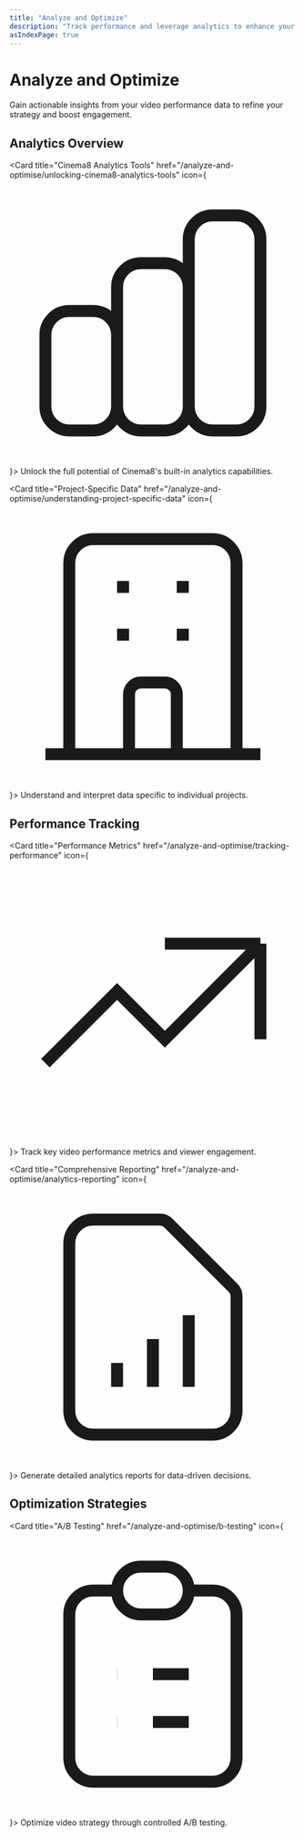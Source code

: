 ```yaml
---
title: "Analyze and Optimize"
description: "Track performance and leverage analytics to enhance your video strategy and maximize ROI."
asIndexPage: true
---
```



# Analyze and Optimize

<Callout type="info" className="mt-6 mb-8">
  Gain actionable insights from your video performance data to refine your strategy and boost engagement.
</Callout>

## Analytics Overview

<div className="grid grid-cols-1 md:grid-cols-2 lg:grid-cols-3 gap-6 mt-8 mb-8">

<Card 
  title="Cinema8 Analytics Tools" 
  href="/analyze-and-optimise/unlocking-cinema8-analytics-tools"
  icon={
    <svg className="w-5 h-5" fill="none" stroke="currentColor" viewBox="0 0 24 24">
      <path strokeLinecap="round" strokeLinejoin="round" strokeWidth="2" d="M9 19v-6a2 2 0 00-2-2H5a2 2 0 00-2 2v6a2 2 0 002 2h2a2 2 0 002-2zm0 0V9a2 2 0 012-2h2a2 2 0 012 2v10m-6 0a2 2 0 002 2h2a2 2 0 002-2m0 0V5a2 2 0 012-2h2a2 2 0 012 2v14a2 2 0 01-2 2h-2a2 2 0 01-2-2z" />
    </svg>
  }>
  Unlock the full potential of Cinema8's built-in analytics capabilities.
</Card>

<Card 
  title="Project-Specific Data" 
  href="/analyze-and-optimise/understanding-project-specific-data"
  icon={
    <svg className="w-5 h-5" fill="none" stroke="currentColor" viewBox="0 0 24 24">
      <path strokeLinecap="round" strokeLinejoin="round" strokeWidth="2" d="M19 21V5a2 2 0 00-2-2H7a2 2 0 00-2 2v16m14 0h2m-2 0h-5m-9 0H3m2 0h5M9 7h1m-1 4h1m4-4h1m-1 4h1m-5 10v-5a1 1 0 011-1h2a1 1 0 011 1v5m-4 0h4" />
    </svg>
  }>
  Understand and interpret data specific to individual projects.
</Card>

</div>

## Performance Tracking

<div className="grid grid-cols-1 md:grid-cols-2 lg:grid-cols-3 gap-6 mt-8 mb-8">

<Card 
  title="Performance Metrics" 
  href="/analyze-and-optimise/tracking-performance"
  icon={
    <svg className="w-5 h-5" fill="none" stroke="currentColor" viewBox="0 0 24 24">
      <path strokeLinecap="round" strokeLinejoin="round" strokeWidth="2" d="M13 7h8m0 0v8m0-8l-8 8-4-4-6 6" />
    </svg>
  }>
  Track key video performance metrics and viewer engagement.
</Card>

<Card 
  title="Comprehensive Reporting" 
  href="/analyze-and-optimise/analytics-reporting"
  icon={
    <svg className="w-5 h-5" fill="none" stroke="currentColor" viewBox="0 0 24 24">
      <path strokeLinecap="round" strokeLinejoin="round" strokeWidth="2" d="M9 17v-2m3 2v-4m3 4v-6m2 10H7a2 2 0 01-2-2V5a2 2 0 012-2h5.586a1 1 0 01.707.293l5.414 5.414a1 1 0 01.293.707V19a2 2 0 01-2 2z" />
    </svg>
  }>
  Generate detailed analytics reports for data-driven decisions.
</Card>

</div>

## Optimization Strategies

<div className="grid grid-cols-1 md:grid-cols-2 lg:grid-cols-3 gap-6 mt-8">

<Card 
  title="A/B Testing" 
  href="/analyze-and-optimise/b-testing"
  icon={
    <svg className="w-5 h-5" fill="none" stroke="currentColor" viewBox="0 0 24 24">
      <path strokeLinecap="round" strokeLinejoin="round" strokeWidth="2" d="M9 5H7a2 2 0 00-2 2v12a2 2 0 002 2h10a2 2 0 002-2V7a2 2 0 00-2-2h-2M9 5a2 2 0 002 2h2a2 2 0 002-2M9 5a2 2 0 012-2h2a2 2 0 012 2m-3 7h3m-3 4h3m-6-4h.01M9 16h.01" />
    </svg>
  }>
  Optimize video strategy through controlled A/B testing.
</Card>

</div>